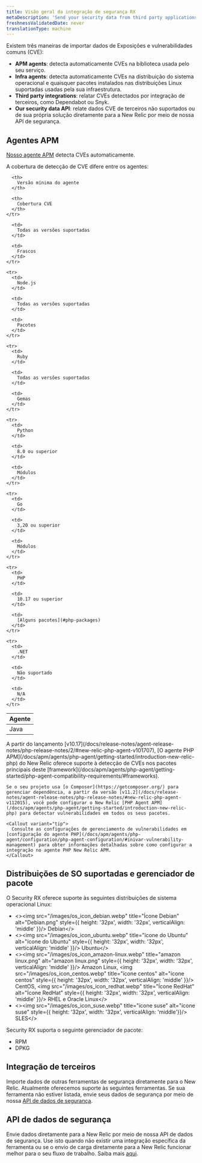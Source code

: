 ```yaml
---
title: Visão geral da integração de segurança RX
metaDescription: 'Send your security data from third party applications, APM agents, or through our security data API.'
freshnessValidatedDate: never
translationType: machine
---
```


Existem três maneiras de importar dados de Exposições e vulnerabilidades comuns (CVE):

* <DNT>**APM agents**</DNT>: detecta automaticamente CVEs na biblioteca usada pelo seu serviço.
* <DNT>**Infra agents**</DNT>: detecta automaticamente CVEs na distribuição do sistema operacional e quaisquer pacotes instalados nas distribuições Linux suportadas usadas pela sua infraestrutura.
* <DNT>**Third party integrations**</DNT>: relatar CVEs detectados por integração de terceiros, como Dependabot ou Snyk.
* <DNT>**Our security data API**</DNT>: relate dados CVE de terceiros não suportados ou de sua própria solução diretamente para a New Relic por meio de nossa API de segurança.

## Agentes APM

[Nosso agente APM](/docs/apm/new-relic-apm/getting-started/introduction-apm/) detecta CVEs automaticamente.

<TechTileGrid>
  <TechTile name="Go agent" icon="logo-go" to="https://one.newrelic.com/marketplace/install-data-source?state=f7bf3dc1-f011-915b-8962-d30d4fa63786" />

  <TechTile name="Java agent" icon="logo-java" to="https://one.newrelic.com/marketplace/install-data-source?state=707a44f9-3a8c-67d6-0cd7-8c142e8c775f" />

  <TechTile name="Node.js agent" icon="logo-nodejs" to="https://one.newrelic.com/marketplace/install-data-source?state=be2e62fa-cc3b-c428-27c4-8d662c9e80a1" />

  <TechTile name="PHP agent" icon="logo-php" to="https://one.newrelic.com/marketplace/install-data-source?state=f21f6cff-9c8d-3bd2-2f2f-3e8faa6e83cf" />

  <TechTile name="Python agent" icon="logo-python" to="https://one.newrelic.com/marketplace/install-data-source?state=43df4a3b-ad8c-353a-58f2-dfd0076119c0" />

  <TechTile name="Ruby agent" icon="logo-ruby" to="https://one.newrelic.com/marketplace/install-data-source?state=a37c8525-234b-75f0-a637-670b8e1eb455" />
</TechTileGrid>

A cobertura de detecção de CVE difere entre os agentes:

<table>
  <thead>
    <tr>
      <th style={{ width: "200px" }}>
        Agente
      </th>

      <th>
        Versão mínima do agente
      </th>

      <th>
        Cobertura CVE
      </th>
    </tr>
  </thead>

  <tbody>
    <tr>
      <td>
        Java
      </td>

      <td>
        Todas as versões suportadas
      </td>

      <td>
        Frascos
      </td>
    </tr>

    <tr>
      <td>
        Node.js
      </td>

      <td>
        Todas as versões suportadas
      </td>

      <td>
        Pacotes
      </td>
    </tr>

    <tr>
      <td>
        Ruby
      </td>

      <td>
        Todas as versões suportadas
      </td>

      <td>
        Gemas
      </td>
    </tr>

    <tr>
      <td>
        Python
      </td>

      <td>
        8.0 ou superior
      </td>

      <td>
        Módulos
      </td>
    </tr>

    <tr>
      <td>
        Go
      </td>

      <td>
        3,20 ou superior
      </td>

      <td>
        Módulos
      </td>
    </tr>

    <tr>
      <td>
        PHP
      </td>

      <td>
        10.17 ou superior
      </td>

      <td>
        [Alguns pacotes](#php-packages)
      </td>
    </tr>

    <tr>
      <td>
        .NET
      </td>

      <td>
        Não suportado
      </td>

      <td>
        N/A
      </td>
    </tr>
  </tbody>
</table>

<CollapserGroup>
  <Collapser id="php-packages" title="Suporte a pacotes PHP">
    A partir do lançamento [v10.17](/docs/release-notes/agent-release-notes/php-release-notes/2/#new-relic-php-agent-v101707), [O agente PHP APM](/docs/apm/agents/php-agent/getting-started/introduction-new-relic-php) do New Relic oferece suporte à detecção de CVEs nos pacotes principais deste [framework](/docs/apm/agents/php-agent/getting-started/php-agent-compatibility-requirements/#frameworks).

    Se o seu projeto usa [o Composer](https://getcomposer.org/) para gerenciar dependência, a partir da versão [v11.2](/docs/release-notes/agent-release-notes/php-release-notes/#new-relic-php-agent-v112015), você pode configurar o New Relic [PHP Agent APM](/docs/apm/agents/php-agent/getting-started/introduction-new-relic-php) para detectar vulnerabilidades em todos os seus pacotes.

    <Callout variant="tip">
      Consulte as configurações de gerenciamento de vulnerabilidades em [configuração do agente PHP](/docs/apm/agents/php-agent/configuration/php-agent-configuration/#inivar-vulnerability-management) para obter informações detalhadas sobre como configurar a integração no agente PHP New Relic APM.
    </Callout>
  </Collapser>
</CollapserGroup>

## Distribuições de SO suportadas e gerenciador de pacote

O Security RX oferece suporte às seguintes distribuições de sistema operacional Linux:

* &lt;&gt;&lt;img src=&quot;/images/os\_icon\_debian.webp&quot; title=&quot;Ícone Debian&quot; alt=&quot;Debian.png&quot; style=\{\{ height: &apos;32px&apos;, width: &apos;32px&apos;, verticalAlign: &apos;middle&apos; }}/&gt; Debian&lt;/&gt;
* &lt;&gt;&lt;img src=&quot;/images/os\_icon\_ubuntu.webp&quot; title=&quot;ícone do Ubuntu&quot; alt=&quot;ícone do Ubuntu&quot; style=\{\{ height: &apos;32px&apos;, width: &apos;32px&apos;, verticalAlign: &apos;middle&apos; }}/&gt; Ubuntu&lt;/&gt;
* &lt;&gt;&lt;img src=&quot;/images/os\_icon\_amazon-linux.webp&quot; title=&quot;amazon linux.png&quot; alt=&quot;amazon linux.png&quot; style=\{\{ height: &apos;32px&apos;, width: &apos;32px&apos;, verticalAlign: &apos;middle&apos; }}/&gt; Amazon Linux, &lt;img src=&quot;/images/os\_icon\_centos.webp&quot; title=&quot;ícone centos&quot; alt=&quot;ícone centos&quot; style=\{\{ height: &apos;32px&apos;, width: &apos;32px&apos;, verticalAlign: &apos;middle&apos; }}/&gt; CentOS, &lt;img src=&quot;/images/os\_icon\_redhat.webp&quot; title=&quot;Ícone RedHat&quot; alt=&quot;Ícone RedHat&quot; style=\{\{ height: &apos;32px&apos;, width: &apos;32px&apos;, verticalAlign: &apos;middle&apos; }}/&gt; RHEL e Oracle Linux&lt;/&gt;
* &lt;&gt;&lt;img src=&quot;/images/os\_icon\_suse.webp&quot; title=&quot;ícone suse&quot; alt=&quot;ícone suse&quot; style=\{\{ height: &apos;32px&apos;, width: &apos;32px&apos;, verticalAlign: &apos;middle&apos;}}/&gt; SLES&lt;/&gt;

Security RX suporta o seguinte gerenciador de pacote:

* RPM
* DPKG

## Integração de terceiros

Importe dados de outras ferramentas de segurança diretamente para o New Relic. Atualmente oferecemos suporte às seguintes ferramentas. Se sua ferramenta não estiver listada, envie seus dados de segurança por meio de nossa [API de dados de segurança](/docs/vulnerability-management/integrations/security-data-api).

<TechTileGrid>
  <TechTile name="AWS Security Hub" to="https://newrelic.com/instant-observability/security-events" />

  <TechTile name="Dependabot" to="https://newrelic.com/instant-observability/github-dependabot" />

  <TechTile name="Snyk" to="https://newrelic.com/instant-observability/snyk" />

  <TechTile name="Trivy" to="/docs/vulnerability-management/integrations/trivy" />

  <TechTile name="FOSSA" to="/docs/vulnerability-management/integrations/fossa" />
</TechTileGrid>

## API de dados de segurança

Envie dados diretamente para a New Relic por meio de nossa API de dados de segurança. Use isto quando não existir uma integração específica da ferramenta ou se o envio de carga diretamente para a New Relic funcionar melhor para o seu fluxo de trabalho. Saiba mais [aqui](/docs/vulnerability-management/integrations/security-data-api).
